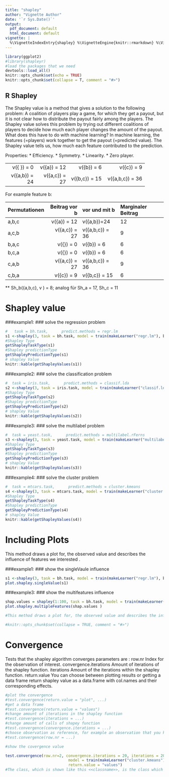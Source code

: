 ```yaml
---
title: "shapley"
author: "Vignette Author"
date: '`r Sys.Date()`'
output:
  pdf_document: default
  html_document: default
vignette: |
  %\VignetteIndexEntry{shapley} %\VignetteEngine{knitr::rmarkdown} %\VignetteEncoding{UTF-8}
---
```


```r
library(ggplot2)
#library(shapleyr)
#load the packages that we need
devtools::load_all()
knitr::opts_chunk$set(echo = TRUE)
knitr::opts_chunk$set(collapse = T, comment = "#>")
```

## R Shapley

The Shapley value is a method that gives a solution to the following problem: A coalition of players play a game, for which they get a payout, but it is not clear how to distribute the payout fairly among the players. The Shapley value solves this problem by trying out different coalitions of players to decide how much each player changes the amount of the payout. 
What does this have to do with machine learning? In machine learning, the features (=players) work together to get the payout (=predicted value). The Shapley value tells us, how much each feature contributed to the prediction.


Properties:
  * Efficiency.
  * Symmetry.
  * Linearity.
  * Zero player.

------------- -------------- --------------- -----------------
   v({ }) = 0    v({a}) = 12      v({b}) = 6        v({c}) = 9

v({a,b}) = 24  v({a,c}) = 27   v({b,c}) = 15   v({a,b,c}) = 36
------------- -------------- --------------- -----------------

For example  feature b:

Permutationen        Beitrag vor b     vor und mit b    Marginaler Beitrag
-------------       --------------     --------------   -------------------
        a,b,c       v({a}) = 12         v({a,b})=24              12
        a,c,b       v({a,c}) = 27       v({a,b,c}) = 36           9
        b,a,c       v({}) = 0           v({b}) = 6                6
        b,c,a       v({}) = 0           v({b}) = 6                6
        c,a,b       v({a,c}) = 27       v({a,b,c}) = 36           9
        c,b,a       v({c}) = 9          v({b,c}) = 15             6
-------------       --------------     --------------  --------------------
** Sh_b({a,b,c}, v ) = 8; analog für Sh_a = 17, Sh_c = 11

# Shapley value

###example1: 
### solve the regression problem
```r
#   task = bh.task,      predict.methods = regr.lm
s1 <-shapley(3, task = bh.task, model = train(makeLearner("regr.lm"), bh.task))
#Shapley Type
getShapleyTaskType(s1)
#Shapley predictionType
getShapleyPredictionType(s1)
# shapley Value
knitr::kable(getShapleyValues(s1))
```

###example2:
### solve the classification problem
```r
#  task = iris.task,      predict.methods = classif.lda
s2 <-shapley(3, task = iris.task, model = train(makeLearner("classif.lda"), iris.task))
#Shapley Type
getShapleyTaskType(s2)
#Shapley predictionType
getShapleyPredictionType(s2)
# shapley Value
knitr::kable(getShapleyValues(s2))
```

###example3:
### solve the multilabel problem
```r
#  task = yeast.task,      predict.methods = multilabel.rFerns
s3 <-shapley(3, task = yeast.task, model = train(makeLearner("multilabel.rFerns"), yeast.task))
#Shapley Type
getShapleyTaskType(s3)
#Shapley predictionType
getShapleyPredictionType(s3)
# shapley Value
knitr::kable(getShapleyValues(s3))
```

###example4:
### solve the cluster problem
```r
#  task = mtcars.task,      predict.methods = cluster.kmeans
s4 <-shapley(3, task = mtcars.task, model = train(makeLearner("cluster.kmeans"), mtcars.task))
#Shapley Type
getShapleyTaskType(s4)
#Shapley predictionType
getShapleyPredictionType(s4)
# shapley Value
knitr::kable(getShapleyValues(s4))
```





# Including Plots

This method draws a plot for, the observed value and describes the influence of features we interested .

###example1:
### show the singleVaule influence
```r
s1 <-shapley(3, task = bh.task, model = train(makeLearner("regr.lm"), bh.task))
plot.shapley.singleValue(s1)


```


###example3:
### show the multifeatures influence
```r
shap.values = shapley(1:100, task = bh.task, model = train(makeLearner("regr.lm"), bh.task))
plot.shapley.multipleFeatures(shap.values )

#This method draws a plot for, the observed value and describes the influence of multiple features we interested .
```

```r
#knitr::opts_chunk$set(collapse = TRUE, comment = "#>")
```
# Convergence
Tests that the shapley algorithm converges
parameters are : 
    row.nr Index for the observation of interest.
    convergence.iterations Amount of iterations of the shapley function.
    iterations Amount of the iterations within the shapley
    function.
    return.value You can choose between plotting results or getting a data frame
return shapley value as a data.frame with col.names and their corresponding
effects.


```r

#plot the convergence
#test.convergence(return.value = "plot", ...)
#get a data frame
#test.convergence(return.value = "values")
#change amount of iterations in the shapley function
#test.convergence(iterations = ...)
#change amount of calls of shapey function
#test.convergence(convergence.iterations = ...)
#choose observation as reference, for example an observation that you know is normal
#test.convergence(row.nr = ...)

```
 

```r
#show the covergence value

test.convergence(row.nr=2, convergence.iterations = 20, iterations = 20, task = mtcars.task,
                            model = train(makeLearner("cluster.kmeans"), mtcars.task),
                            return.value = "values")
#The class, which is shown like this <<classname>>, is the class which was predicted by the model (also for clustering). Below the classname is shown how many times this class was chosen by the shapley function, because it has the biggest shapley value.

```



